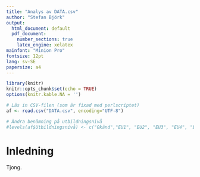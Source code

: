 ```yaml
---
title: "Analys av DATA.csv"
author: "Stefan Björk"
output:
  html_document: default
  pdf_document:
    number_sections: true
    latex_engine: xelatex
mainfont: "Minion Pro"
fontsize: 12pt
lang: sv-SE
papersize: a4
---
```


```r
library(knitr)
knitr::opts_chunk$set(echo = TRUE)
options(knitr.kable.NA = '')

# Läs in CSV-filen (som är fixad med perlscriptet)
af <- read.csv("DATA.csv", encoding="UTF-8")

# Ändra benämning på utbildningsnivå
#levels(af$Utbildningsnivå) <- c("Okänd","EU1", "EU2", "EU3", "EU4", "EU5")

```

# Inledning

Tjong.
